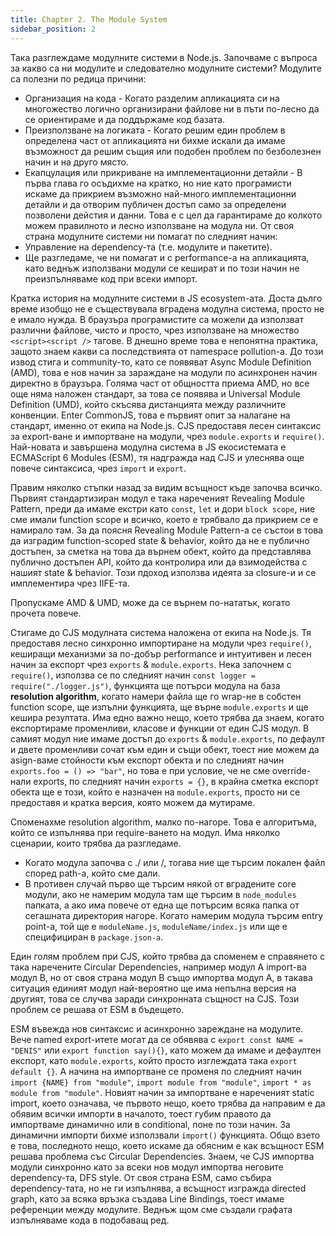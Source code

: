 ```yaml
---
title: Chapter 2. The Module System
sidebar_position: 2
---
```


Така разглеждаме модулните системи в Node.js. Започваме с въпроса за какво са ни модулите и следователно модулните системи? Модулите са полезни по редица причини:
- Организация на кода - Когато разделим апликацията си на многожество логично организирани файлове ни в пъти по-лесно да се ориентираме и да поддържаме код базата.
- Преизползване на логиката - Когато решим един проблем в определена част от апликацията ни бихме искали да имаме възможност да решим същия или подобен проблем по безболезнен начин и на друго място.
- Екапцулация или прикриване на имплементационни детайли - В първа глава го осъдихме на кратко, но ние като програмисти искаме да прикрием възможно най-много имплементационни детайли и да отворим публичен достъп само за определени позволени дейстия и данни. Това е с цел да гарантираме до колкото можем правилното и лесно използване на модула ни.
От своя страна модулните системи ни помагат по следният начин:
- Управление на dependency-та (т.е. модулите и пакетите).
- Ще разгледаме, че ни помагат и с performance-a на апликацията, като веднъж използвани модули се кешират и по този начин не преизпълняваме код при всеки импорт.

Кратка история на модулните системи в JS ecosystem-ата. Доста дълго време изобщо не е съществувала вградена модулна система, просто не е имало нужда. В браузъра програмистите са можели да използват различни файлове, чисто и просто, чрез използване на множество `<script><script />` тагове. В днешно време това е непонятна практика, защото знаем какви са последствията от namespace pollution-a. До този извод стига и community-то, като се появяват Async Module Definition (AMD), това е нов начин за зараждане на модули по асинхронен начин директно в браузъра. Голяма част от общността приема AMD, но все още няма наложен стандарт, за това се появява и Universal Module Definition (UMD), който скъсява дистанцията между различните конвенции. Enter CommonJS, това е първият опит за налагане на стандарт, именно от екипа на Node.js. CJS предоставя лесен синтаксис за export-ване и импортване на модули, чрез `module.exports` и `require()`. Най-новата и завършена модулна система в JS екосистемата е ECMAScript 6 Modules (ESM), тя надгражда над CJS и улеснява още повече синтаксиса, чрез `import` и `export`.

Правим няколко стъпки назад за видим всъщност къде започва всичко. Първият стандартизиран модул е така нареченият Revealing Module Pattern, преди да имаме екстри като `const`, `let` и дори `block scope`, ние сме имали function scope и всичко, което е трябвало да прикрием се е намирало там. За да поясня Revealing Module Pattern-а се състои в това да изградим function-scoped state & behavior, който да не е публично достъпен, за сметка на това да върнем обект, който да представлява публично достъпен API, който да контролира или да взимодейства с нашият state & behavior. Този пдоход използва идеята за closure-и и се имплементира чрез IIFE-та.

Пропускаме AMD & UMD, може да се върнем по-нататък, когато прочета повече.

Стигаме до CJS модулната система наложена от екипа на Node.js. Тя предоставя лесно синхронно импортиране на модули чрез `require()`, кеширащи механизми за по-добър performance и интуитивен и лесен начин за експорт чрез `exports` & `module.exports`. Нека започнем с `require()`, използва се по следният начин `const logger = require("./logger.js")`, функцията ще потърси модула на база **resolution algorithm**, когато намери файла ще го wrap-не в собстен function scope, ще изпълни функцията, ще върне `module.exports` и ще кешира резултата. Има едно важно нещо, което трябва да знаем, когато експортираме променливи, класове и функции от един CJS модул. В самият модул ние имаме достъп до `exports` & `module.exports`, по дефаулт и двете променливи сочат към един и същи обект, тоест ние можем да asign-ваме стойности към експорт обекта и по следният начин `exports.foo = () => "bar"`, но това е при условие, че не сме override-нали exports, по следният начин `exports = {}`, в крайна сметка експорт обекта ще е този, който е назначен на `module.exports`, просто ни се предоставя и кратка версия, която можем да мутираме.

Споменахме resolution algorithm, малко по-нагоре. Това е алгоритъма, който се изпълнява при require-ването на модул. Има няколко сценарии, които трябва да разгледаме.
- Когато модула започва с ./ или /, тогава ние ще търсим локален файл според path-a, който сме дали.
- В противен случай първо ще търсим някой от вградените core модули, ако не намерим модула там ще търсим в `node_modules` папката, а ако има повече от една ще потърсим всяка папка от сегашната директория нагоре.
Когато намерим модула търсим entry point-a, той ще е `moduleName.js`, `moduleName/index.js` или ще е специфициран в `package.json-a`.

Един голям проблем при CJS, който трябва да споменем е справянето с така наречените Circular Dependencies, например модул A import-ва модул В, но от своя страна модул В също импортва модул А, в такава ситуация единият модул най-вероятно ще има непълна версия на другият, това се случва заради синхронната същност на CJS. Този проблем се решава от ESM в бъдещето.

ESM въвежда нов синтаксис и асинхронно зареждане на модулите. Вече named export-итете могат да се обявява с `export const NAME = "DENIS"` или `export function say(){}`, като можем да имаме и дефаултен експорт, като `module.exports`, който просто изглеждата така `export default {}`. А начина на импортване се променя по следният начин `import {NAME} from "module"`, `import module from "module"`, `import * as module from "module"`. Новият начин за импортване е нареченият static import, което означава, че първото нещо, което трябва да направим е да обявим всички импорти в началото, тоест губим правото да импортваме динамично или в conditional, поне по този начин. За динамични импорти бихме използвали `import()` функцията. Общо взето е това, последното нещо, което искаме да обясним е как всъщност ESM решава проблема със Circular Dependencies. Знаем, че CJS импортва модули синхронно като за всеки нов модул импортва неговите dependency-та, DFS style. От своя страна ESM, само събира dependency-тата, но не ги изпълнява, а всъщност изгражда directed graph, като за всяка връзка създава Line Bindings, тоест имаме референции между модулите. Веднъж щом сме създали графата изпълняваме кода в подобаващ ред.